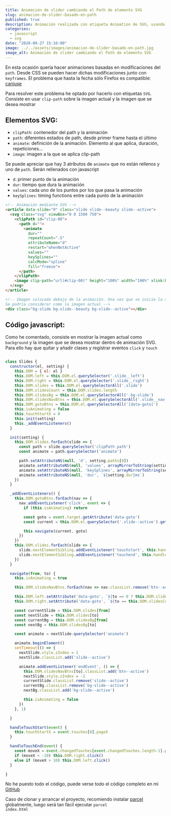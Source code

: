 ---
title: Animación de slider cambiando el Path de elemento SVG
slug: animacion-de-slider-basado-en-path
published: true
description: Animación realizada con etiqueta Animation de SVG, usando Clipath aplicada a la imagen actual y a la siguiente imagen
categories:
  - javascript
  - svg
date: "2020-09-27 15:10:00"
image: ../../assets/images/animacion-de-slider-basado-en-path.jpg
image_alt: Animación de slider cambiando el Path de elemento SVG
---

En esta ocasión quería hacer animaciones basadas en modificaciones del <code>path</code>. Desde CSS se pueden hacer dichas modificaciones junto con <code>keyframes</code>. El problema que hasta la fecha sólo Firefox es compatible: <a href="https://caniuse.com/css-clip-path" target="_blank" rel="noopener">caniuse</a>


<Codepen id="GRZeVew" defaultTab="result" name={frontmatter.title} />

Para resolver este problema he optado por hacerlo con etiquetas <code>SVG</code>. Consiste en usar <code>clip-path</code> sobre la imagen actual y la imagen que se desea mostrar

## Elementos SVG:

* <code>clipPath</code>: contenedor del path y la animación
* <code>path</code>: diferentes estados de path, desde primer frame hasta el último
* <code>animate</code>: definición de la animación. Elemento al que aplica, duración, repeticiones...
* <code>image</code>: imagen a la que se aplica clip-path

Se puede apreciar que hay 3 atributos de <code>animate</code> que no están rellenos y uno de <code>path</code>. Serán rellenados con javascript

* <code>d</code>: primer punto de la animación
* <code>dur</code>: tiempo que dura la animación
* <code>values</code>: cada uno de los puntos por los que pasa la animación
* <code>keySplines</code>: timing functions entre cada punto de la animación

```html
<!-- Animación mediante SVG -->
<article data-slide="0" class="slide slide--beauty slide--active">
  <svg class="svg" viewBox="0 0 1500 750">
    <clipPath id="clip-00">
      <path d="">
        <animate
          dur=""
          repeatCount=".5"
          attributeName="d"
          restart="whenNotActive"
          values=""
          keySplines=""
          calcMode="spline"
          fill="freeze">
      </path>
    </clipPath>
    <image clip-path="url(#clip-00)" height="100%" width="100%" xlink:href="./src/img/beauty.jpg" />
  </svg>
</article>

<!-- Imagen colocada debajo de la animación. Una vez que se inicie la animación, esta imagen irá perdiendo visibilidad.
Se podría considerar como la imagen actual -->
<div class="bg-slide bg-slide--beauty bg-slide--active"></div>
```

## Código javascript:

Como he comentado, consiste en mostrar la imagen actual como <code>background</code> y la imagen que se desea mostrar dentro de animación SVG. Para ello hay que quitar y añadir clases y registrar eventos <code>click</code> y <code>touch</code>

```javascript

class Slides {
  constructor(el, setting) {
    this.DOM = { el: el }
    this.DOM.left = this.DOM.el.querySelector('.slide__left')
    this.DOM.right = this.DOM.el.querySelector('.slide__right')
    this.DOM.slides = this.DOM.el.querySelectorAll('.slide')
    this.DOM.slidesCount = this.DOM.slides.length
    this.DOM.slidesBg = this.DOM.el.querySelectorAll('.bg-slide')
    this.DOM.slidesNavBtns = this.DOM.el.querySelectorAll('.slide__nav .js-nav')
    this.DOM.gotoBtns = this.DOM.el.querySelectorAll('[data-goto]')
    this.isAnimating = false
    this.touchStartX = 0
    this.init(setting)
    this._addEventListeners()
  }

  init(setting) {
    this.DOM.slides.forEach(slide => {
      const path = slide.querySelector('clipPath path')    
      const animate = path.querySelector('animate')

      path.setAttributeNS(null, 'd', setting.paths[0])
      animate.setAttributeNS(null, 'values', arrayMirrorToString(setting.paths))
      animate.setAttributeNS(null, 'keySplines', arrayMirrorToString(setting.keySplines))
      animate.setAttributeNS(null, 'dur', `${setting.dur}ms`)
    })
  }

  _addEventListeners() {
    this.DOM.gotoBtns.forEach(nav => {
      nav.addEventListener('click', event => {
        if (this.isAnimating) return

        const goto = event.target.getAttribute('data-goto')
        const current = this.DOM.el.querySelector('.slide--active').getAttribute('data-slide')

        this.navigate(current, goto)
      })
    })
    this.DOM.slides.forEach(slide => {
      slide.nextElementSibling.addEventListener('touchstart', this.handleTouchStart.bind(this), false)
      slide.nextElementSibling.addEventListener('touchend', this.handleTouchEnd.bind(this), false)
    })
  }

  navigate(from, to) {
    this.isAnimating = true

    this.DOM.slidesNavBtns.forEach(nav => nav.classList.remove('btn--active'))

    this.DOM.left.setAttribute('data-goto', `${to == 0 ? this.DOM.slidesCount - 1 : +to-1}`)
    this.DOM.right.setAttribute('data-goto', `${to == this.DOM.slidesCount - 1 ? 0 : +to+1}`)

    const currentSlide = this.DOM.slides[from]
    const nextSlide = this.DOM.slides[to]
    const currentBg = this.DOM.slidesBg[from]
    const nextBg = this.DOM.slidesBg[to]

    const animate = nextSlide.querySelector('animate')

    animate.beginElement()
    setTimeout(() => {
      nextSlide.style.zIndex = 1
      nextSlide.classList.add('slide--active')

      animate.addEventListener('endEvent', () => {
        this.DOM.slidesNavBtns[to].classList.add('btn--active')
        nextSlide.style.zIndex = -1
        currentSlide.classList.remove('slide--active')
        currentBg.classList.remove('bg-slide--active')
        nextBg.classList.add('bg-slide--active')

        this.isAnimating = false
      })
    }, 1)

  }

  handleTouchStart(event) {
    this.touchStartX = event.touches[0].pageX
  }

  handleTouchEnd(event) {
    const moveX = event.changedTouches[event.changedTouches.length-1].pageX - this.touchStartX
    if (moveX < -10) this.DOM.right.click()
    else if (moveX > 10) this.DOM.left.click()
  }

}
```


No he puesto todo el código, puede verse todo el código completo en mi <a href="https://github.com/ivanalbizu/Slider-SVG-Animate-Path" target="_blank" rel="noopener">GitHub</a>

Caso de clonar y arrancar el proyecto, recomiendo instalar <a href="https://parceljs.org/" target="_blank" rel="noopener">parcel</a> globalmente, luego será tan fácil ejecutar <code>parcel index.html</code>
